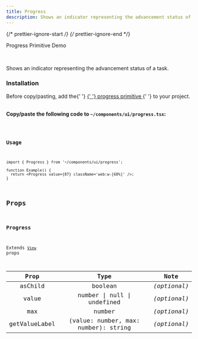 ```yaml
---
title: Progress
description: Shows an indicator representing the advancement status of a task.
---
```


{/* prettier-ignore-start */}
{/* prettier-ignore-end */}


<LinkButton href='/primitives/progress'>Progress Primitive</LinkButton>
<LinkButton target='_blank' href='https://rnr-showcase.vercel.app/progress'>
  Demo
</LinkButton>

<br />

Shows an indicator representing the advancement status of a task.

### Installation

<Aside type='tip' title='Dependencies'>
  Before copy/pasting, add the{' '}
  <a href='/primitives/progress' className='text-white font-bold'>
    {' '}
    progress primitive
  </a>{' '}
  to your project.
</Aside>

<br />

**Copy/paste the following code to `~/components/ui/progress.tsx`:**

<Code code={importedCode} lang='tsx' title='~/components/ui/progress.tsx' />

### Usage

```tsx
import { Progress } from '~/components/ui/progress';

function Example() {
  return <Progress value={87} className='web:w-[60%]' />;
}
```

## Props

### Progress

Extends [`View`](https://reactnative.dev/docs/view#props) props

|     Prop      |                 Type                 |     Note     |
| :-----------: | :----------------------------------: | :----------: |
|    asChild    |               boolean                | _(optional)_ |
|     value     |     number \| null \| undefined      | _(optional)_ |
|      max      |                number                | _(optional)_ |
| getValueLabel | (value: number, max: number): string | _(optional)_ |
